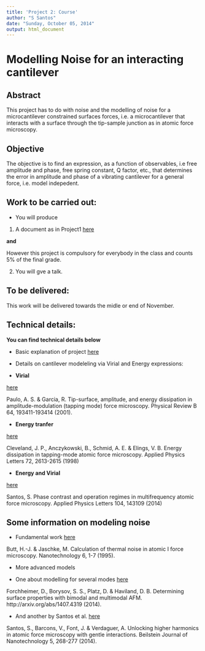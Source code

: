 ```yaml
---
title: 'Project 2: Course'
author: "S Santos"
date: "Sunday, October 05, 2014"
output: html_document
---
```


# Modelling Noise for an interacting cantilever 

## Abstract

This project has to do with noise and the modelling of noise for a 
microcantilever constrained surfaces forces, i.e. a microcantilever that interacts with a surface through the tip-sample junction as in atomic
force microscopy. 

## Objective

The objective is to find an expression, as a function of observables, i.e free amplitude and phase, free spring constant, Q factor, etc., that 
determines the error in amplitude and phase of a vibrating cantilever
for a general force, i.e. model indepedent. 

##  Work to be carried out:

* You will produce

1. A document as in Project1 [here](https://github.com/AdvancedForcesGroup/Projects1/blob/master/Project%201.docx) 

**and** 

However this project is compulsory for everybody in the class and counts 
5% of the final grade. 

2. You will gve a talk. 

##  To be delivered:

This work will be delivered towards the midle or end of November. 


## Technical details:

**You can find technical details below**

* Basic explanation of project [here](https://github.com/AdvancedForcesGroup/Projects4/blob/master/Project%204.pdf)

* Details on cantilever modeleling via Virial and Energy expressions:

-  **Virial**

[here](http://journals.aps.org/prb/abstract/10.1103/PhysRevB.64.193411)

Paulo, A. S. & Garcia, R. Tip-surface, amplitude, and energy dissipation in amplitude-modulation (tapping mode) force microscopy. Physical Review B 64, 193411-193414 (2001).


- **Energy tranfer**

[here](http://www.physics.uoguelph.ca/psi/papers/AFM/Cleveland_ApplPhysLett98.pdf)



Cleveland, J. P., Anczykowski, B., Schmid, A. E. & Elings, V. B. Energy dissipation in tapping-mode atomic force microscopy. Applied Physics Letters 72, 2613-2615 (1998)

- **Energy and Virial**

[here](http://scitation.aip.org/content/aip/journal/apl/104/14/10.1063/1.4870998)

Santos, S. Phase contrast and operation regimes in multifrequency atomic force microscopy. Applied Physics Letters 104, 143109 (2014)

## Some information on modeling noise

* Fundamental work [here](http://iopscience.iop.org/0957-4484/6/1/001)


Butt, H.-J. & Jaschke, M. Calculation of thermal noise in atomic I force microscopy. Nanotechnology 6, 1-7 (1995).

* More advanced models

- One about modelling for several modes [here](http://arxiv.org/abs/1407.4319)


Forchheimer, D., Borysov, S. S., Platz, D. & Haviland, D. B. Determining surface properties with bimodal and multimodal AFM. http://arxiv.org/abs/1407.4319 (2014).

- And another by Santos et al. [here]()

Santos, S., Barcons, V., Font, J. & Verdaguer, A. Unlocking higher harmonics in atomic force microscopy with gentle interactions. Beilstein Journal of Nanotechnology 5, 268-277 (2014).
